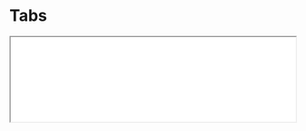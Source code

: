 # Tabs

<iframe className="comp-preview"
  src="/prismal-react/showcase/iframe.html?globals=&args=&id=commons-tabs--docs&viewMode=docs"
  width="100%"
/>